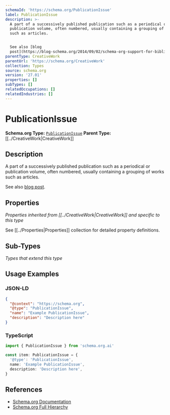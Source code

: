 ```yaml
---
schemaId: 'https://schema.org/PublicationIssue'
label: PublicationIssue
description: >-
  A part of a successively published publication such as a periodical or
  publication volume, often numbered, usually containing a grouping of works
  such as articles.


  See also [blog
  post](https://blog-schema.org/2014/09/02/schema-org-support-for-bibliographic-relationships-and-periodicals/).
parentType: CreativeWork
parentUrl: 'https://schema.org/CreativeWork'
collection: Types
source: schema.org
version: '27.01'
properties: []
subTypes: []
relatedOccupations: []
relatedIndustries: []
---
```

# PublicationIssue

**Schema.org Type:** [`PublicationIssue`](https://schema.org/PublicationIssue)
**Parent Type:** [[../CreativeWork|CreativeWork]]

## Description

A part of a successively published publication such as a periodical or publication volume, often numbered, usually containing a grouping of works such as articles.

See also [blog post](https://blog-schema.org/2014/09/02/schema-org-support-for-bibliographic-relationships-and-periodicals/).

## Properties

*Properties inherited from [[../CreativeWork|CreativeWork]] and specific to this type*

See [[../Properties|Properties]] collection for detailed property definitions.

## Sub-Types

*Types that extend this type*

## Usage Examples

### JSON-LD

```json
{
  "@context": "https://schema.org",
  "@type": "PublicationIssue",
  "name": "Example PublicationIssue",
  "description": "Description here"
}
```

### TypeScript

```typescript
import { PublicationIssue } from 'schema.org.ai'

const item: PublicationIssue = {
  '@type': 'PublicationIssue',
  name: 'Example PublicationIssue',
  description: 'Description here',
}
```

## References

- [Schema.org Documentation](https://schema.org/PublicationIssue)
- [Schema.org Full Hierarchy](https://schema.org/docs/full.html)
